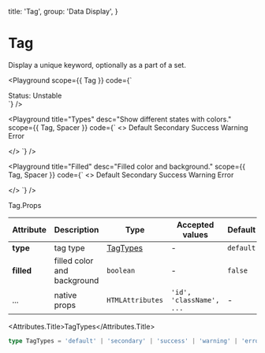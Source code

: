 
  title: 'Tag',
  group: 'Data Display',
}

# Tag

Display a unique keyword, optionally as a part of a set.

<Playground
  scope={{ Tag }}
  code={`
<div>
  <Tag>Status: Unstable</Tag>
</div>
`}
/>

<Playground
  title="Types"
  desc="Show different states with colors."
  scope={{ Tag, Spacer }}
  code={`
<>
 <Tag type="default">Default</Tag>
  <Spacer h={.5} />
  <Tag type="secondary">Secondary</Tag>
  <Spacer h={.5} />
  <Tag type="success">Success</Tag>
  <Spacer h={.5} />
  <Tag type="warning">Warning</Tag>
  <Spacer h={.5} />
  <Tag type="error">Error</Tag>

</>
`}
/>

<Playground
  title="Filled"
  desc="Filled color and background."
  scope={{ Tag, Spacer }}
  code={`
<>
  <Tag type="default" filled={true}>Default</Tag>
  <Spacer h={.5} />
  <Tag type="secondary" filled={true}>Secondary</Tag>
  <Spacer h={.5} />
  <Tag type="success" filled={true}>Success</Tag>
  <Spacer h={.5} />
  <Tag type="warning" filled={true}>Warning</Tag>
  <Spacer h={.5} />
  <Tag type="error" filled={true}>Error</Tag>

</>
`}
/>

<Attributes edit="/app/components/tag.mdx">
<Attributes.Title>Tag.Props</Attributes.Title>

| Attribute  | Description                 | Type                  | Accepted values          | Default   |
| ---------- | --------------------------- | --------------------- | ------------------------ | --------- |
| **type**   | tag type                    | [TagTypes](#tagtypes) | -                        | `default` |
| **filled** | filled color and background | `boolean`             | -                        | `false`   |
| ...        | native props                | `HTMLAttributes`      | `'id', 'className', ...` | -         |

<Attributes.Title>TagTypes</Attributes.Title>

```ts
type TagTypes = 'default' | 'secondary' | 'success' | 'warning' | 'error';
```

</Attributes>
